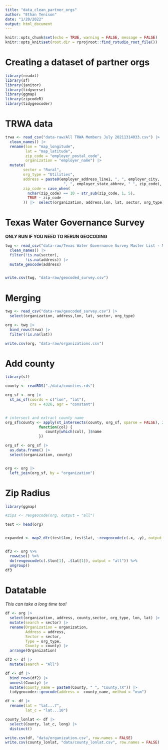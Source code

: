 ```yaml
---
title: "data_clean_partner_orgs"
author: "Ethan Tenison"
date: "1/20/2022"
output: html_document
---
```


```r
knitr::opts_chunk$set(echo = TRUE, warning = FALSE, message = FALSE)
knitr::opts_knit$set(root.dir = rprojroot::find_rstudio_root_file())
```


# Creating a dataset of partner orgs

```r
library(readxl)
library(sf)
library(janitor)
library(tidyverse)
library(ggmap)
library(zipcodeR)
library(tidygeocoder)
```

# TRWA data 

```r

trwa <- read_csv("data-raw/All TRWA Members July 20211314033.csv") |> 
  clean_names() |> 
  rename(lon = "map_longitude",
         lat = "map_latitude",
         zip_code = "employer_postal_code",
         organization = "employer_name") |> 
  mutate(
        sector = "Rural",
        org_type = "Utilities", 
        address = paste0(employer_address_line1, ", ", employer_city,
                          ", ", employer_state_abbrev, " ", zip_code),
        zip_code = case_when(
          nchar(zip_code) == 10 ~ str_sub(zip_code, 1, 5),
          TRUE ~ zip_code
        )) |>  select(organization, address,lon, lat, sector, org_type)

```

# Texas Water Governance Survey

**ONLY RUN IF YOU NEED TO RERUN GEOCODING**

```r


twg <- read_csv("data-raw/Texas Water Governance Survey Master List - Master List.csv") |> 
  clean_names() |> 
  filter(!is.na(sector),
         !is.na(address)) |> 
  mutate_geocode(address)


write.csv(twg, "data-raw/geocoded_survey.csv")

```

# Merging
```r


twg <- read_csv("data-raw/geocoded_survey.csv") |> 
  select(organization, address,lon, lat, sector, org_type)

org <- twg |> 
  bind_rows(trwa) |> 
  filter(!is.na(lat))

write.csv(org, "data-raw/organizations.csv")

```

# Add county

```r

library(sf)

county <- readRDS("./data/counties.rds")

org_sf <- org |> 
  st_as_sf(coords = c("lon", "lat"),
           crs = 4326, agr = "constant")


# intersect and extract county name
org_sf$county <- apply(st_intersects(county, org_sf, sparse = FALSE), 2, 
               function(col) { 
                  county[which(col), ]$name
               })

org_sf <- org_sf |> 
  as.data.frame() |> 
  select(organization, county)


org <- org |> 
  left_join(org_sf, by = "organization")

```

# Zip Radius 

```r

library(ggmap)

#zips <- revgeocode(org, output = "all")

test <- head(org)


expanded <- map2_dfr(test$lon, test$lat, ~revgeocode(c(.x, .y), output = "all"))


df3 <- org %>%
  rowwise() %>%
  do(revgeocode(c(.$lon[1], .$lat[1]), output = "all")) %>%
  ungroup()
df3

```



# Datatable
*This can take a long time too!*
```r

df <- org |> 
  select(organization, address, county,sector, org_type, lon, lat) |> 
  mutate(search = sector) |> 
  rename(Organization = organization, 
         Address = address,
         Sector = sector,
         Type = org_type,
         County = county) |> 
  arrange(Organization)

df2 <- df |> 
  mutate(search = "All")

df <- df |> 
  bind_rows(df2) |> 
  unnest(County) |> 
  mutate(county_name = paste0(County, " ", "County,TX")) |> 
  tidygeocoder::geocode(address =  county_name, method = "osm")

df <- df |> 
  rename(lat = "lat...7",
         lat_c = "lat...10")

county_lonlat <- df |> 
  select(County, lat_c, long) |> 
  distinct()

```

```r
write.csv(df, "data/organization.csv", row.names = FALSE)
write.csv(county_lonlat, "data/county_lonlat.csv", row.names = FALSE)


```

